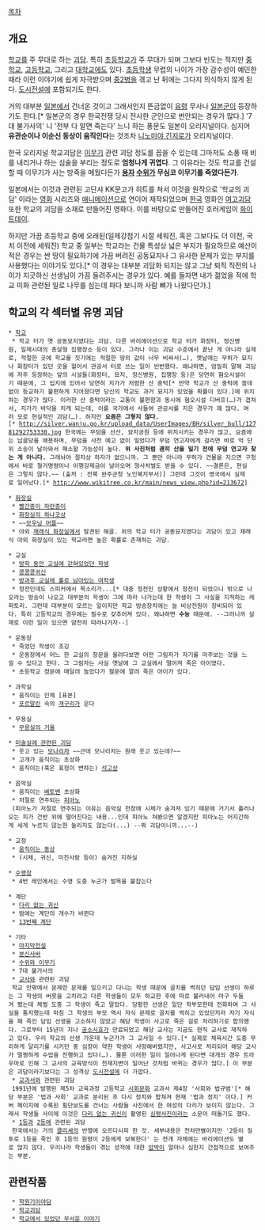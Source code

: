 [[목차]]

== 개요 ==
[[학교]]를 주 무대로 하는 [[괴담]]. 특히 [[초등학교]]가 주 무대가 되며 그보다 빈도는 적지만 [[중학교]], [[고등학교]], 그리고 [[대학교]]에도 있다. [[초딩|초등학생]] 무렵의 나이가 가장 감수성이 예민한 때라 이런 이야기에 쉽게 자극받으며 [[중2병]]을 겪고 난 뒤에는 그다지 의식하지 않게 된다. [[도시전설]]에 포함되기도 한다.
 
거의 대부분 [[일본]]에서 건너온 것이고 그래서인지 뜬금없이 [[유령]] 무사나 [[일본군]]이 등장하기도 한다.[* 일본군의 경우 한국전쟁 당시 전사한 군인으로 번안되는 경우가 많다.] '7대 불가사의' 니 '전부 다 알면 죽는다' 느니 하는 풍문도 일본이 오리지널이다. 심지어 '''유관순이나 이순신 동상이 움직인다'''는 것조차 [[니노미야 긴지로]]가 오리지널이다.

한국 오리지널 학교괴담은 [[이무기]] 관련 괴담 정도를 꼽을 수 있는데 그마저도 소풍 때 비를 내리거나 하는 심술을 부리는 정도로 '''엄청나게 귀엽다'''. 그 이유라는 것도 학교를 건설할 때 이무기가 사는 방죽을 메웠다든가 '''[[용자]] [[수위#s-1|수위]]가 무심코 이무기를 죽였다든가'''.

일본에서는 이것과 관련된 고단샤 KK문고가 히트를 쳐서 이것을 원작으로 '학교의 괴담' 이라는 [[영화]] 시리즈와 [[애니메이션]]으로 연이어 제작되었으며 [[한국]] 영화인 [[여고괴담]] 또한 학교의 괴담을 소재로 만들어진 영화다. 이를 바탕으로 만들어진 호러게임이 [[화이트데이: 학교라는 이름의 미궁|화이트데이]].

하지만 가끔 초등학교 중에 오래된(일제강점기 시절 세워진, 혹은 그보다도 더 이전, 국치 이전에 세워진) 학교 중 일부는 학교라는 건물 특성상 넓은 부지가 필요하므로 예산이 적은 경우는 싼 땅이 필요하기에 가끔 버려진 공동묘지나 그 유사한 문제가 있는 부지를 사용했다는 이야기도 있다.[* 이 경우는 대부분 괴담화 되지는 않고 그냥 퇴직 직전의 나이가 지긋하신 선생님이 가끔 들려주시는 경우가 있다. 예를 들자면 내가 젊었을 적에 학교 미화 관련된 일로 나무를 심는데 파다 보니까 사람 뼈가 나왔다던가.] 

== 학교의 각 섹터별 유명 괴담 ==
 * [[학교]]
  * 학교 터가 옛 공동묘지였다는 괴담. 다른 바리에이션으로 학교 터가 화장터, 정신병원, 일제시대의 총살형 집행장소 등이 있다. 그러나 이는 괴담 수준에서 끝난 게 아니라 실제로, 적절한 곳에 학교를 짓기에는 적절한 땅의 값이 너무 비싸서(…), 옛날에는 무허가 묘지나 화장터가 있던 곳을 헐어서 관공서 터로 쓰는 일이 빈번했다. 왜냐하면, 엄밀히 말해 괴담에 자주 등장하는 앞의 시설들(화장터, 묘지, 정신병원, 집행장 등)은 당연히 혐오시설이기 때문에, 그 입지에 있어서 당연히 지가가 저렴한 산 중턱[* 만약 학교가 산 중턱에 쓸데없이 등교하기 불편하게 지어졌다면 당신의 학교도 과거 묘지가 있었을 확률이 있다.]에 위치하는 경우가 많다. 이러한 산 중턱이라는 교통이 불편함과 동시에 혐오시설 디버프(…)가 겹쳐서, 지가가 바닥을 치게 되는데, 이를 국가에서 사들여 관공서를 지은 경우가 꽤 많다. 여러 모로 현실적인 괴담(…). 하지만 '''요즘은 그렇지 않다.'''[* http://silver.wanju.go.kr/upload_data/UserImages/BH/silver_bull/12781292753330.jpg 한국에는 무덤을 선산, 묘지공원 등에 위치시키는 경우가 많고, 요즘에는 납골당을 애용하며, 무덤을 사전 예고 없이 밀었다가 무덤 연고자에게 걸리면 바로 억 단위 소송이 날아와서 패소할 가능성이 높다. '''위 사진처럼 괜히 산을 밀기 전에 무덤 연고자 찾는 게 아니다.''' 그래놔야 절차상 하자가 없으니까. 그 뿐만 아니라 무허가 건물을 지으면 구청에서 바로 철거명령이나 이행강제금이 날아오며 형사처벌도 받을 수 있다. ~~결론은, 현실은 그렇지 않다.~~ (출처 : 전북 완주군청 노인복지부서)] 그런데 그것이 영국에서 실제로 일어났다.[* http://www.wikitree.co.kr/main/news_view.php?id=213672]

 * [[화장실]] 
  * [[빨간종이 파란종이]]
  * [[화장실의 하나코상]]
  * ~~[[모우닝 머틀]]~~
  * 야외 [[재래식 화장실]]에서 발견된 해골. 위의 학교 터가 공동묘지였다는 괴담이 있고 재래식 야외 화장실이 있는 학교라면 높은 확률로 존재하는 괴담.

 * 교실
  * [[방학 동안 교실에 갇혀있었던 학생]]
  * [[콩콩콩귀신]]
  * [[방과후 교실에 홀로 남아있는 여학생]]
  * 정전인데도 스피커에서 목소리가...[* 대충 정전인 상황에서 정전이 되었으니 밖으로 나오라는 방송이 나오고 대부분의 학생이 그에 따라 나가는데 한 학생이 그 사실을 지적하는 레퍼토리. 그런데 대부분이 모르는 일이지만 학교 방송장치에는 늘 비상전원이 장비되어 있다. 특히 고등학교의 경우에는 필수로 갖추어져 있다. 왜냐하면 '''수능''' 때문에. --그러니까 실제로 이런 일이 있으면 얌전히 따라나가자--]

 * 운동장
  * 죽었던 학생이 조깅
  * 운동장에서 어느 한 교실의 창문을 올려다보면 어떤 그림자가 자기를 마주보는 것을 느낄 수 있다고 한다. 그 그림자는 사실 옛날에 그 교실에서 떨어져 죽은 아이였다.
  * 초등학교 정문에 매달려 놀았다가 철문에 깔려 죽은 아이가 있다.

 * 과학실
  * 움직이는 인체 [표본]
  * [[포르말린]] 속의 [[개구리]]가 운다

 * 무용실
  * [[무용실의 거울]]

 * [[미술실에 관련된 괴담]]
  * 웃고 있는 [[모나리자]] ~~근데 모나리자는 원래 웃고 있는데?~~
  * 고개가 움직이는 초상화
  * 움직이는(혹은 표정이 변하는) [[석고상]]

 * 음악실
  * 움직이는 [[루트비히 판 베토벤|베토벤]] 초상화
  * 저절로 연주되는 [[피아노]]
  (피아노가 저절로 연주되는 이유는 음악실 천장에 시체가 숨겨져 있기 때문에 거기서 흘러나오는 피가 건반 위에 떨어진다는 내용...인데 피아노 쳐봤으면 알겠지만 피아노는 어지간하게 세게 누르지 않는한 눌리지도 않는다(...) --뭐 괴담이니까...--)

 * 교정
  * [[석상에 관련된 괴담|움직이는 동상]]
  * (시체, 귀신, 미친사람 등이) 숨겨진 지하실

 * [[수영장]]
  * 4번 레인에서는 수영 도중 누군가 발목을 붙잡는다

 * 계단
  * [[다리 없는 귀신]]
  * 밤에는 계단의 개수가 바뀐다
  * [[13번째 계단]]

 * 기타
  * [[마지막전설]]
  * [[분신사바]]
  * [[수위와 이무기]]
  * 7대 불가사의
  * [[선생님|교사]]와 관련된 괴담
  학교 안팎에서 문제란 문제를 일으키고 다니는 학생 때문에 골치를 썩히던 담임 선생이 하루는 그 학생의 버릇을 고치려고 다른 학생들이 모두 하교한 후에 따로 불러내어 마구 두들겨 팼는데 체벌 도중 그 학생이 죽고 말았다. 당황한 선생은 일단 학부모한테 전화하여 그 사실을 통지했는데 마침 그 학생의 부모 역시 자식 문제로 골치를 썩히고 있었던지라 자기 자식을 패 죽인 담임 선생을 고소하지 않았고 해당 학생이 사고로 죽은 걸로 처리하기로 합의했다. 그로부터 15년이 지나 [[공소시효]]가 만료되었고 해당 교사는 지금도 현직 교사로 재직하고 있다. 우리 학교의 선생 가운데 누군가가 그 교사일 수 있다.[* 실제로 체육시간 도중 무리하게 달리기를 시키던 중 심장이 약한 학생이 사망해버렸지만, 사고사로 처리되어 해당 교사가 멀쩡하게 수업을 진행하고 있다(…). 물론 이러한 일이 일어나게 된다면 대개의 경우 트라우마로 인해 그 교사의 교육방식이 천재지변이 일어난 것처럼 바뀌는 경우가 많다.] 이 부분은 괴담이라기보다는 그 성격상 [[도시전설]]에 더 가깝다.
  * [[교과서]]와 관련된 괴담
  1991년에 발행된 제5차 교육과정 고등학교 [[사회문화(교과)|사회문화]] 교과서 제4장 '사회와 법규범'[* 해당 부분은 '법과 사회' 교과로 분리된 후 다시 정치와 합쳐져 현재 '법과 정치' 이다.] 커버 페이지에 수록된 횡단보도를 건너는 사람들 사진에서 한 여성의 다리가 보이지 않는다. 그래서 학생들 사이에 이것은 [[다리 없는 귀신]]이 촬영된 [[심령사진]]이라는 소문이 떠돌기도 했다.
  * [[1등]]과 [[2등]]에 관련된 괴담
  한국에서는 거의 [[클리셰]]의 반열에 오르다시피 한 것. 세부내용은 천차만별이지만 '2등이 질투로 1등을 죽인 후 1등의 원령이 2등에게 보복한다' 는 전개 자체에는 바리에이션도 별로 많지 않다. 우리나라 학생들이 겪는 성적에 대한 [[압박]]이 얼마나 심한지 간접적으로 보여주는 부분.

== 관련작품 ==
  * [[학원기이야담]]
  * [[학교괴담]]
  * [[학교에서 있었던 무서운 이야기]]
